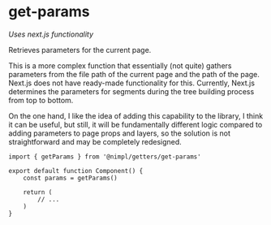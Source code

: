 # get-params

*Uses next.js functionality*

Retrieves parameters for the current page.

This is a more complex function that essentially (not quite) gathers parameters from the file path of the current page and the path of the page. Next.js does not have ready-made functionality for this. Currently, Next.js determines the parameters for segments during the tree building process from top to bottom.

On the one hand, I like the idea of adding this capability to the library, I think it can be useful, but still, it will be fundamentally different logic compared to adding parameters to page props and layers, so the solution is not straightforward and may be completely redesigned.

```tsx
import { getParams } from '@nimpl/getters/get-params'

export default function Component() {
    const params = getParams()

    return (
        // ...
    )
}
```
